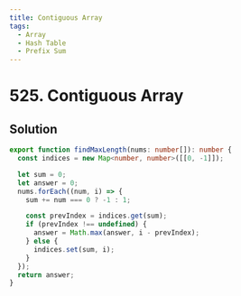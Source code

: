 ```yaml
---
title: Contiguous Array
tags:
  - Array
  - Hash Table
  - Prefix Sum
---
```


# 525. Contiguous Array

<Badges>
  <LevelBadge level="medium" />
  <TopicBadge name="Array" slug="array" />
  <TopicBadge name="Hash Table" slug="hash-table" />
  <TopicBadge name="Prefix Sum" slug="prefix-sum" />
</Badges>

## Solution

```typescript filename="solution.ts" copy
export function findMaxLength(nums: number[]): number {
  const indices = new Map<number, number>([[0, -1]]);

  let sum = 0;
  let answer = 0;
  nums.forEach((num, i) => {
    sum += num === 0 ? -1 : 1;

    const prevIndex = indices.get(sum);
    if (prevIndex !== undefined) {
      answer = Math.max(answer, i - prevIndex);
    } else {
      indices.set(sum, i);
    }
  });
  return answer;
}
```

<ProblemLink
  codingSite="leetcode"
  href="https://leetcode.com/problems/contiguous-array"
  title="Contiguous Array"
/>
